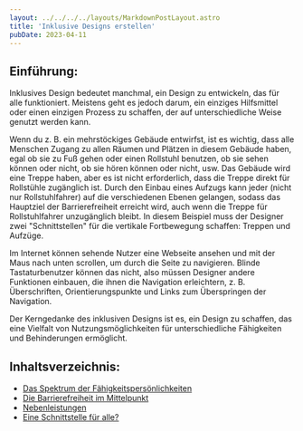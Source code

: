 ```yaml
---
layout: ../../../../layouts/MarkdownPostLayout.astro
title: 'Inklusive Designs erstellen'
pubDate: 2023-04-11
---
```


## Einführung:

Inklusives Design bedeutet manchmal, ein Design zu entwickeln, das für alle funktioniert. Meistens geht es jedoch darum, ein
einziges Hilfsmittel oder einen einzigen Prozess zu schaffen, der auf unterschiedliche Weise genutzt werden kann.

Wenn du z. B. ein mehrstöckiges Gebäude entwirfst, ist es wichtig, dass alle Menschen Zugang zu allen Räumen und Plätzen in
diesem Gebäude haben, egal ob sie zu Fuß gehen oder einen Rollstuhl benutzen, ob sie sehen können oder nicht, ob sie hören
können oder nicht, usw. Das Gebäude wird eine Treppe haben, aber es ist nicht erforderlich, dass die Treppe direkt für
Rollstühle zugänglich ist. Durch den Einbau eines Aufzugs kann jeder (nicht nur Rollstuhlfahrer) auf die verschiedenen Ebenen
gelangen, sodass das Hauptziel der Barrierefreiheit erreicht wird, auch wenn die Treppe für Rollstuhlfahrer unzugänglich bleibt.
In diesem Beispiel muss der Designer zwei "Schnittstellen" für die vertikale Fortbewegung schaffen: Treppen und Aufzüge.

Im Internet können sehende Nutzer eine Webseite ansehen und mit der Maus nach unten scrollen, um durch die Seite zu navigieren.
Blinde Tastaturbenutzer können das nicht, also müssen Designer andere Funktionen einbauen, die ihnen die Navigation erleichtern,
z. B. Überschriften, Orientierungspunkte und Links zum Überspringen der Navigation.

Der Kerngedanke des inklusiven Designs ist es, ein Design zu schaffen, das eine Vielfalt von Nutzungsmöglichkeiten für
unterschiedliche Fähigkeiten und Behinderungen ermöglicht.

## Inhaltsverzeichnis:

- [Das Spektrum der Fähigkeitspersönlichkeiten](/tutorials/ux-design/inklusives-design/2-persoenlichkeitsspektrum)
- [Die Barrierefreiheit im Mittelpunkt](/tutorials/ux-design/inklusives-design/3-barrierefreiheit-zuerst)
- [Nebenleistungen](/tutorials/ux-design/inklusives-design/4-nebenleistungen)
- [Eine Schnittstelle für alle?](/tutorials/ux-design/inklusives-design/5-eine-schnittstelle-für-alle)
